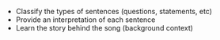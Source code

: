 - Classify the types of sentences (questions, statements, etc)
- Provide an interpretation of each sentence
- Learn the story behind the song (background context)
